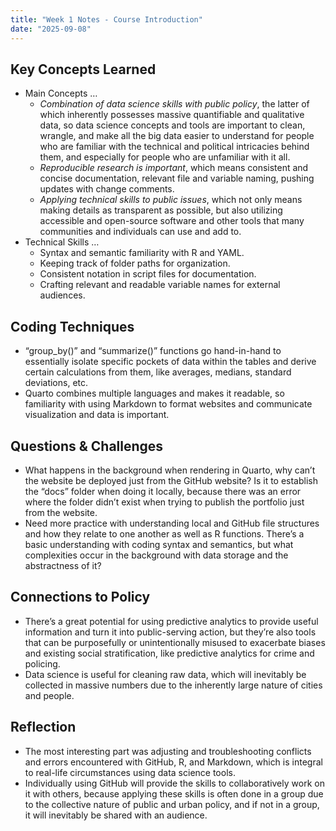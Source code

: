 ```yaml
---
title: "Week 1 Notes - Course Introduction"
date: "2025-09-08"
---
```


## Key Concepts Learned
- Main Concepts ...
  - *Combination of data science skills with public policy*, the latter of which inherently possesses massive quantifiable and qualitative data, so data science concepts and tools are important to clean, wrangle, and make all the big data easier to understand for people who are familiar with the technical and political intricacies behind them, and especially for people who are unfamiliar with it all.
  - *Reproducible research is important*, which means consistent and concise documentation, relevant file and variable naming, pushing updates with change comments.
  - *Applying technical skills to public issues*, which not only means making details as transparent as possible, but also utilizing accessible and open-source software and other tools that many communities and individuals can use and add to.
- Technical Skills ...
  - Syntax and semantic familiarity with R and YAML.
  - Keeping track of folder paths for organization.
  - Consistent notation in script files for documentation.
  - Crafting relevant and readable variable names for external audiences.

## Coding Techniques
- "group_by()" and "summarize()" functions go hand-in-hand to essentially isolate specific pockets of data within the tables and derive certain calculations from them, like averages, medians, standard deviations, etc.
- Quarto combines multiple languages and makes it readable, so familiarity with using Markdown to format websites and communicate visualization and data is important.

## Questions & Challenges
- What happens in the background when rendering in Quarto, why can't the website be deployed just from the GitHub website? Is it to establish the "docs" folder when doing it locally, because there was an error where the folder didn't exist when trying to publish the portfolio just from the website.
- Need more practice with understanding local and GitHub file structures and how they relate to one another as well as R functions. There's a basic understanding with coding syntax and semantics, but what complexities occur in the background with data storage and the abstractness of it?

## Connections to Policy
- There's a great potential for using predictive analytics to provide useful information and turn it into public-serving action, but they're also tools that can be purposefully or unintentionally misused to exacerbate biases and existing social stratification, like predictive analytics for crime and policing.
- Data science is useful for cleaning raw data, which will inevitably be collected in massive numbers due to the inherently large nature of cities and people.

## Reflection
- The most interesting part was adjusting and troubleshooting conflicts and errors encountered with GitHub, R, and Markdown, which is integral to real-life circumstances using data science tools.
- Individually using GitHub will provide the skills to collaboratively work on it with others, because applying these skills is often done in a group due to the collective nature of public and urban policy, and if not in a group, it will inevitably be shared with an audience.
